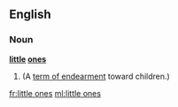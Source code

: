==English==

===Noun===
'''[[little]] [[ones]]'''

# {{plural of|little one}} (A [[term of endearment]] toward children.)

[[fr:little ones]]
[[ml:little ones]]